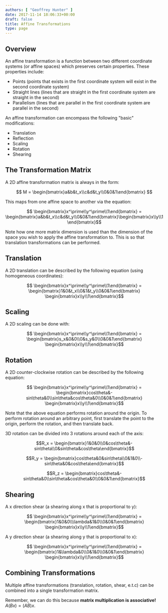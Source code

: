 ```yaml
---
authors: [ "Geoffrey Hunter" ]
date: 2017-11-14 18:06:33+00:00
draft: false
title: Affine Transformations
type: page
---
```



## Overview

An affine transformation is a function between two different coordinate systems (or affine spaces) which preserves certain properties. These properties include:

* Points (points that exists in the first coordinate system will exist in the second coordinate system)
* Straight lines (lines that are straight in the first coordinate system are straight in the second)
* Parallelism (lines that are parallel in the first coordinate system are parallel in the second)

An affine transformation can encompass the following "basic" modifications:

* Translation
* Reflection
* Scaling
* Rotation
* Shearing

## The Transformation Matrix

A 2D affine transformation matrix is always in the form:

$$ M = \begin{bmatrix}a&b&t_x\\c&d&t_y\\0&0&1\end{bmatrix} $$

This maps from one affine space to another via the equation:

$$ \begin{bmatrix}x^\prime\\y^\prime\\1\end{bmatrix} = \begin{bmatrix}a&b&t_x\\c&d&t_y\\0&0&1\end{bmatrix}\begin{bmatrix}x\\y\\1\end{bmatrix}$$

Note how one more matrix dimension is used than the dimension of the space you wish to apply the affine transformation to. This is so that translation transformations can be performed.

## Translation

A 2D translation can be described by the following equation (using homogeneous coordinates):

$$ \begin{bmatrix}x^\prime\\y^\prime\\1\end{bmatrix} = \begin{bmatrix}1&0&t_x\\0&1&t_y\\0&0&1\end{bmatrix} \begin{bmatrix}x\\y\\1\end{bmatrix}$$

## Scaling

A 2D scaling can be done with:

$$ \begin{bmatrix}x^\prime\\y^\prime\\1\end{bmatrix} = \begin{bmatrix}s_x&0&0\\0&s_y&0\\0&0&1\end{bmatrix} \begin{bmatrix}x\\y\\1\end{bmatrix}$$

## Rotation

A 2D counter-clockwise rotation can be described by the following equation:

$$ \begin{bmatrix}x^\prime\\y^\prime\\1\end{bmatrix} = \begin{bmatrix}cos\theta&-sin\theta&0\\sin\theta&cos\theta&0\\0&0&1\end{bmatrix} \begin{bmatrix}x\\y\\1\end{bmatrix}$$

Note that the above equation performs rotation around the origin. To perform rotation around an arbitrary point, first translate the point to the origin, perform the rotation, and then translate back.

3D rotation can be divided into 3 rotations around each of the axis:

$$R_x = \begin{bmatrix}1&0&0\\0&cos\theta&-sin\theta\\0&sin\theta&cos\theta\end{bmatrix}$$

$$R_y = \begin{bmatrix}cos\theta&0&sin\theta\\0&1&0\\-sin\theta&0&cos\theta\end{bmatrix}$$

$$R_z = \begin{bmatrix}cos\theta&-sin\theta&0\\sin\theta&cos\theta&0\\0&0&1\end{bmatrix}$$

## Shearing

A x direction shear (a shearing along x that is proportional to y):

$$ \begin{bmatrix}x^\prime\\y^\prime\\1\end{bmatrix} = \begin{bmatrix}1&0&0\\\lambda&1&0\\0&0&1\end{bmatrix} \begin{bmatrix}x\\y\\1\end{bmatrix}$$

A y direction shear (a shearing along y that is proportional to x):

$$ \begin{bmatrix}x^\prime\\y^\prime\\1\end{bmatrix} = \begin{bmatrix}1&\lambda&0\\0&1&0\\0&0&1\end{bmatrix} \begin{bmatrix}x\\y\\1\end{bmatrix}$$

## Combining Transformations

Multiple affine transformations (translation, rotation, shear, e.t.c) can be combined into a single transformation matrix.

Remember, we can do this because **matrix multiplication is associative!** $A(Bx) = (AB)x$.
